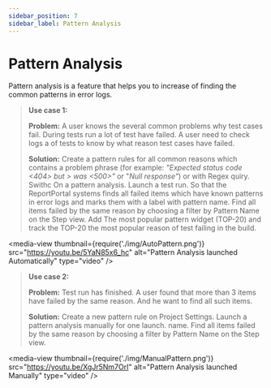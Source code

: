 ```yaml
---
sidebar_position: 7
sidebar_label: Pattern Analysis
---
```


# Pattern Analysis

Pattern analysis is a feature that helps you to increase of finding the common patterns in error logs.

> **Use case 1:**
> 
> **Problem:** A user knows the several common problems why test cases fail. During tests run a lot of test have failed. A user need to check logs a of tests to know by what reason test cases have failed.
>
>**Solution:** Create a pattern rules for all common reasons which contains a problem phrase (for example: *"Expected status code <404> but > was <500>"* or "*Null response"*) or with Regex quiry. Swithc On a pattern analysis.
> Launch a test run. 
> So that the ReportPortal systems finds all failed items which have known patterns in error logs and marks them with a label with pattern name.
> Find all items failed by the same reason by choosing a filter by Pattern Name on the Step view.
> Add The most popular pattern widget (TOP-20) and track the TOP-20 the most popular reason of test failing in the build.

<media-view thumbnail={require('./img/AutoPattern.png')} src="https://youtu.be/5YaN85x6_hc" alt="Pattern Analysis launched Automatically" type="video" />

> **Use case 2:**
> 
> **Problem:** Test run has finished. A user found that more than 3 items have failed by the same reason. And he want to find all such items.
>
>**Solution:** Create a new pattern rule on Project Settings. Launch a pattern analysis manually for one launch. 
name.
> Find all items failed by the same reason by choosing a filter by Pattern Name on the Step view.

<media-view thumbnail={require('./img/ManualPattern.png')} src="https://youtu.be/XgJr5Nm7OrI" alt="Pattern Analysis launched Manually" type="video" />




